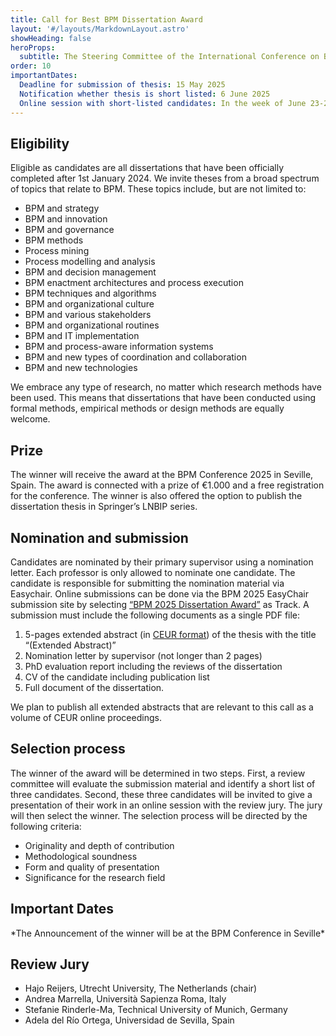 ```yaml
---
title: Call for Best BPM Dissertation Award
layout: '#/layouts/MarkdownLayout.astro'
showHeading: false
heroProps:
  subtitle: The Steering Committee of the International Conference on Business Process Management is happy to announce the Best BPM Dissertation Award 2025.
order: 10
importantDates:
  Deadline for submission of thesis: 15 May 2025
  Notification whether thesis is short listed: 6 June 2025
  Online session with short-listed candidates: In the week of June 23-27 (tentative)
---
```


## Eligibility
Eligible as candidates are all dissertations that have been officially completed after 1st January 2024.
We invite theses from a broad spectrum of topics that relate to BPM. These topics include, but are not limited to:

* BPM and strategy
* BPM and innovation
* BPM and governance
* BPM methods
* Process mining
* Process modelling and analysis
* BPM and decision management
* BPM enactment architectures and process execution
* BPM techniques and algorithms
* BPM and organizational culture
* BPM and various stakeholders
* BPM and organizational routines
* BPM and IT implementation
* BPM and process-aware information systems
* BPM and new types of coordination and collaboration
* BPM and new technologies

We embrace any type of research, no matter which research methods have been used. This means that dissertations that have been conducted using formal methods, empirical methods or design methods are equally welcome.

## Prize

The winner will receive the award at the BPM Conference 2025 in Seville, Spain.
The award is connected with a prize of €1.000 and a free registration for the conference.
The winner is also offered the option to publish the dissertation thesis in Springer’s LNBIP series.

## Nomination and submission

Candidates are nominated by their primary supervisor using a nomination letter.
Each professor is only allowed to nominate one candidate. The candidate is responsible for submitting the nomination material
via Easychair. Online submissions can be done via the BPM 2025 EasyChair submission site by selecting
[“BPM 2025 Dissertation Award”](https://easychair.org/conferences/?conf=bpm2025) as Track. A submission must include the following documents as a single PDF file:

1. 5-pages extended abstract (in [CEUR format](https://ceurws.wordpress.com/2020/03/31/ceurws-publishes-ceurart-paper-style/))
of the thesis with the title “(Extended Abstract)”
2. Nomination letter by supervisor (not longer than 2 pages)
3. PhD evaluation report including the reviews of the dissertation
4. CV of the candidate including publication list
5. Full document of the dissertation.

We plan to publish all extended abstracts that are relevant to this call as a volume of CEUR
online proceedings.

## Selection process

The winner of the award will be determined in two steps. First, a review committee will evaluate the submission material and
identify a short list of three candidates. Second, these three candidates will be invited to give a presentation of their work
in an online session with the review jury. The jury will then select the winner.
The selection process will be directed by the following criteria:

* Originality and depth of contribution
* Methodological soundness
* Form and quality of presentation
* Significance for the research field

## Important Dates

<ImportantDates importantDates={frontmatter.importantDates}/>
*The Announcement of the winner will be at the BPM Conference in Seville*

## Review Jury
- Hajo Reijers, Utrecht University, The Netherlands (chair)
- Andrea Marrella, Università Sapienza Roma, Italy 
- Stefanie Rinderle-Ma, Technical University of Munich, Germany
- Adela del Río Ortega, Universidad de Sevilla, Spain
